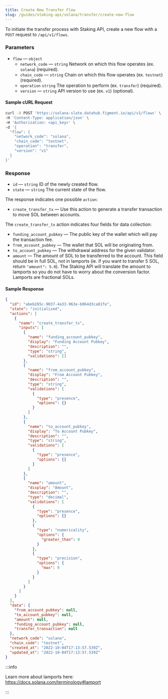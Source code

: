 ```yaml
---
title: Create New Transfer Flow
slug: /guides/staking-api/solana/transfer/create-new-flow
---
```


To initiate the transfer process with Staking API, create a new flow with a `POST` request to `/api/v1/flows`.

### Parameters

- `flow` &mdash; `object`
  - `network_code` &mdash; `string` Network on which this flow operates (ex. `solana`) (required).
  - `chain_code` &mdash; `string` Chain on which this flow operates (ex. `testnet`) (required).
  - `operation` `string` The operation to perform (ex. `transfer`) (required).
  - `version` &mdash; `string` API version to use (ex. `v1`) (optional).

#### Sample cURL Request

```bash {5-10}
curl -X POST 'https://solana-slate.datahub.figment.io/api/v1/flows' \
-H 'Content-Type: application/json' \
-H 'Authorization: <api_key>' \
-d '{
  "flow": {
    "network_code": "solana",
    "chain_code": "testnet",
    "operation": "transfer",
    "version": "v1"
  }
}'
```

### Response

- `id` &mdash; `string` ID of the newly created flow.
- `state` &mdash; `string` The current state of the flow.

The response indicates one possible `action`:

- `create_transfer_tx` &mdash; Use this action to generate a transfer transaction to move SOL between accounts.

The `create_transfer_tx` action indicates four fields for data collection:

- `funding_account_pubkey` &mdash; The public key of the wallet which will pay the transaction fee.
- `from_account_pubkey` &mdash; The wallet that SOL will be originating from.
- `to_account_pubkey` &mdash; The withdrawal address for the given validator.
- `amount` &mdash; The amount of SOL to be transferred to the account. This field should be in full SOL, not in lamports (ie. if you want to transfer 5 SOL, return `"amount": 5.0`). The Staking API will translate the amount to lamports so you do not have to worry about the conversion factor. Lamports are fractional SOLs.

#### Sample Response

```json {2-3,6}
{
  "id": "abeb265c-9037-4a33-963e-b064d3ca81fe",
  "state": "initialized",
  "actions": [
    {
      "name": "create_transfer_tx",
      "inputs": [
        {
          "name": "funding_account_pubkey",
          "display": "Funding Account Pubkey",
          "description": "",
          "type": "string",
          "validations": []
        },
        {
          "name": "from_account_pubkey",
          "display": "From Account Pubkey",
          "description": "",
          "type": "string",
          "validations": [
            {
              "type": "presence",
              "options": {}
            }
          ]
        },
        {
          "name": "to_account_pubkey",
          "display": "To Account Pubkey",
          "description": "",
          "type": "string",
          "validations": [
            {
              "type": "presence",
              "options": {}
            }
          ]
        },
        {
          "name": "amount",
          "display": "Amount",
          "description": "",
          "type": "decimal",
          "validations": [
            {
              "type": "presence",
              "options": {}
            },
            {
              "type": "numericality",
              "options": {
                "greater_than": 0
              }
            },
            {
              "type": "precision",
              "options": {
                "max": 9
              }
            }
          ]
        }
      ]
    }
  ],
  "data": {
    "from_account_pubkey": null,
    "to_account_pubkey": null,
    "amount": null,
    "funding_account_pubkey": null,
    "transfer_transaction": null
  },
  "network_code": "solana",
  "chain_code": "testnet",
  "created_at": "2022-10-04T17:13:57.539Z",
  "updated_at": "2022-10-04T17:13:57.539Z"
}
```

:::info

Learn more about lamports here: https://docs.solana.com/terminology#lamport

:::
